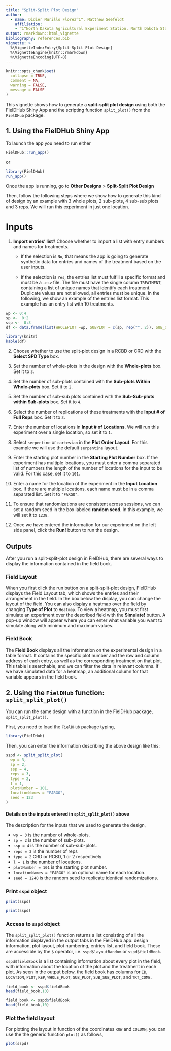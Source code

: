 ```yaml
---
title: "Split-Split Plot Design"
author: 
  - name: Didier Murillo Florez^1^, Matthew Seefeldt
    affiliation: 
    - ^1^North Dakota Agricultural Experiment Station, North Dakota State University, USA.
output: rmarkdown::html_vignette
bibliography: references.bib
vignette: >
  %\VignetteIndexEntry{Split-Split Plot Design}
  %\VignetteEngine{knitr::rmarkdown}
  %\VignetteEncoding{UTF-8}
---
```


```r
knitr::opts_chunk$set(
  collapse = TRUE,
  comment = NA,
  warning = FALSE, 
  message = FALSE
)
```

This vignette shows how to generate a **split-split plot design** using both the FielDHub Shiny App and the scripting function `split_plot()` from the `FielDHub` package.

## 1. Using the FielDHub Shiny App

To launch the app you need to run either

```r
FielDHub::run_app()
```

or

```r
library(FielDHub)
run_app()
```

Once the app is running, go to **Other Designs** > **Split-Split Plot Design**

Then, follow the following steps where we show how to generate this kind of design by an example with 3 whole plots, 2 sub-plots, 4 sub-sub plots and 3 reps. We will run this experiment in just one location.

# Inputs

1. **Import entries' list?** Choose whether to import a list with entry numbers and names for treatments.
    * If the selection is `No`, that means the app is going to generate synthetic data for entries and names of the treatment based on the user inputs.

    * If the selection is `Yes`, the entries list must fulfill a specific format and must be a `.csv` file. The file must have the single column `TREATMENT`, containing a list of unique names that identify each treatment. Duplicate values are not allowed, all entries must be unique. In the following, we show an example of the entries list format. This example has an entry list with 10 treatments. 

```r
wp <- 0:4
sp <-  0:2
ssp <-  0:3
df <- data.frame(list(WHOLEPLOT =wp, SUBPLOT = c(sp, rep("", 2)), SUB_SUB_PLOT = c(ssp, rep("", 1))))
```

```r
library(knitr)
kable(df)
```

2. Choose whether to use the split-plot design in a RCBD or CRD with the **Select SPD Type** box.

3. Set the number of whole-plots in the design with the **Whole-plots** box. Set it to `3`.

4. Set the number of sub-plots contained with the **Sub-plots Within Whole-plots** box. Set it to `2`.

5. Set the number of sub-sub plots contained with the **Sub-Sub-plots within Sub-plots** box. Set it to `4`.

6. Select the number of replications of these treatments with the **Input # of Full Reps** box. Set it to `3`.

7. Enter the number of locations in **Input # of Locations**. We will run this experiment over a single location, so set it to `1`.

8. Select `serpentine` or `cartesian` in the **Plot Order Layout**. For this example we will use the default `serpentine` layout.

9. Enter the starting plot number in the **Starting Plot Number** box. If the experiment has multiple locations, you must enter a comma separated list of numbers the length of the number of locations for the input to be valid. For this case, set it to `101`.

10. Enter a name for the location of the experiment in the **Input Location** box. If there are multiple locations, each name must be in a comma separated list. Set it to `"FARGO"`.

11. To ensure that randomizations are consistent across sessions, we can set a random seed in the box labeled **random seed**. In this example, we will set it to `1238`. 

12. Once we have entered the information for our experiment on the left side panel, click the **Run!** button to run the design. 

## Outputs

After you run a split-split-plot design in FielDHub, there are several ways to display the information contained in the field book. 

### Field Layout

When you first click the run button on a split-split-plot design, FielDHub displays the Field Layout tab, which shows the entries and their arrangement in the field. In the box below the display, you can change the layout of the field. 
You can also display a heatmap over the field by changing **Type of Plot** to `Heatmap`. To view a heatmap, you must first simulate an experiment over the described field with the **Simulate!** button. A pop-up window will appear where you can enter what variable you want to simulate along with minimum and maximum values. 

### Field Book

The **Field Book** displays all the information on the experimental design in a table format. It contains the specific plot number and the row and column address of each entry, as well as the corresponding treatment on that plot. This table is searchable, and we can filter the data in relevant columns. If we have simulated data for a heatmap, an additional column for that variable appears in the field book. 

## 2. Using the `FielDHub` function: `split_split_plot()`

You can run the same design with a function in the FielDHub package, `split_split_plot()`.

First, you need to load the `FielDHub` package typing,

```r
library(FielDHub)
```

Then, you can enter the information describing the above design like this:

```r
sspd <- split_split_plot(
  wp = 3, 
  sp = 2,  
  ssp = 4,  
  reps = 3,  
  type = 2,   
  l = 1, 
  plotNumber = 101,
  locationNames = "FARGO",
  seed = 123
)
```

#### Details on the inputs entered in `split_split_plot()` above

The description for the inputs that we used to generate the design,

*   `wp = 3` is the number of whole-plots.
*   `sp = 2` is the number of sub-plots.
*   `ssp = 4` is the number of sub-sub-plots.
*   `reps = 3` is the number of reps
*   `type = 2` CRD or RCBD, 1 or 2 respectively
*   `l = 1` is the number of locations.
*   `plotNumber = 101` is the starting plot number.
*   `locationNames = "FARGO"` is an optional name for each location.
*   `seed = 1240` is the random seed to replicate identical randomizations.

### Print `sspd` object

```r
print(sspd)
```

```r
print(sspd)
```

### Access to `sspd` object

The `split_split_plot()` function returns a list consisting of all the information displayed in the output tabs in the FielDHub app: design information, plot layout, plot numbering, entries list, and field book. These are accessible by the `$` operator, i.e. `sspd$layoutRandom` or `sspd$fieldBook`. 

`sspd$fieldBook` is a list containing information about every plot in the field, with information about the location of the plot and the treatment in each plot. As seen in the output below, the field book has columns for `ID`, `LOCATION`, `PLOT`, `REP`, `WHOLE_PLOT`, `SUB_PLOT`, `SUB_SUB_PLOT`, and `TRT_COMB`.

```r
field_book <- sspd$fieldBook
head(field_book,10)
```

```r
field_book <- sspd$fieldBook
head(field_book,10)
```

### Plot the field layout

For plotting the layout in function of the coordinates `ROW` and `COLUMN`, you can use the the generic function `plot()` as follows,

```r
plot(sspd)
```

<br>
<br>
<br>
